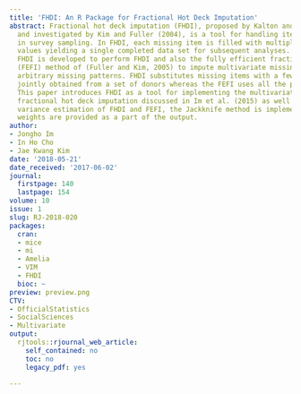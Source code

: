 ```yaml
---
title: 'FHDI: An R Package for Fractional Hot Deck Imputation'
abstract: Fractional hot deck imputation (FHDI), proposed by Kalton and Kish (1984)
  and investigated by Kim and Fuller (2004), is a tool for handling item nonresponse
  in survey sampling. In FHDI, each missing item is filled with multiple observed
  values yielding a single completed data set for subsequent analyses. An R package
  FHDI is developed to perform FHDI and also the fully efficient fractional imputation
  (FEFI) method of (Fuller and Kim, 2005) to impute multivariate missing data with
  arbitrary missing patterns. FHDI substitutes missing items with a few observed values
  jointly obtained from a set of donors whereas the FEFI uses all the possible donors.
  This paper introduces FHDI as a tool for implementing the multivariate version of
  fractional hot deck imputation discussed in Im et al. (2015) as well as FEFI. For
  variance estimation of FHDI and FEFI, the Jackknife method is implemented, and replicated
  weights are provided as a part of the output.
author:
- Jongho Im
- In Ho Cho
- Jae Kwang Kim
date: '2018-05-21'
date_received: '2017-06-02'
journal:
  firstpage: 140
  lastpage: 154
volume: 10
issue: 1
slug: RJ-2018-020
packages:
  cran:
  - mice
  - mi
  - Amelia
  - VIM
  - FHDI
  bioc: ~
preview: preview.png
CTV:
- OfficialStatistics
- SocialSciences
- Multivariate
output:
  rjtools::rjournal_web_article:
    self_contained: no
    toc: no
    legacy_pdf: yes

---
```

